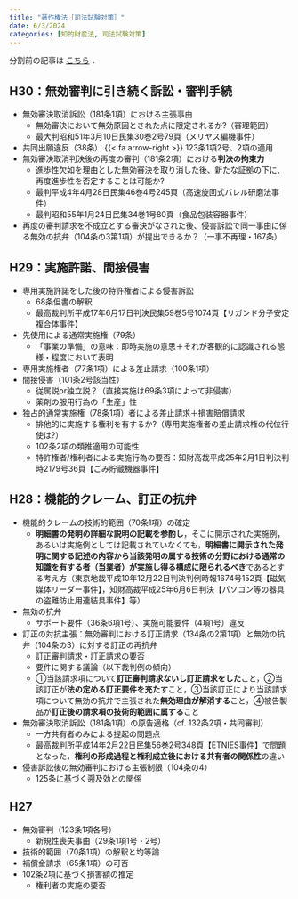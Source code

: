 ```yaml
---
title: "著作権法［司法試験対策］"
date: 6/3/2024
categories: [知的財産法, 司法試験対策]
---
```


分割前の記事は [こちら](知的財産法［司法試験］.qmd) ．

## H30：無効審判に引き続く訴訟・審判手続


* 無効審決取消訴訟（181条1項）における主張事由
    * 無効審決において無効原因とされた点に限定されるか?（審理範囲）
    * 最大判昭和51年3月10日民集30巻2号79頁（メリヤス編機事件）
* 共同出願違反（38条） [{{< fa arrow-right >}}]{.color-minty} 123条1項2号、2項の適用
* 無効審決取消判決後の再度の審判（181条2項）における**判決の拘束力**
    * 進歩性欠如を理由とした無効審決を取り消した後、新たな証拠の下に、再度進歩性を否定することは可能か?
    * 最判平成4年4月28日民集46巻4号245頁（高速旋回式バレル研磨法事件）
    * 最判昭和55年1月24日民集34巻1号80頁（食品包装容器事件）
* 再度の審判請求を不成立とする審決がなされた後、侵害訴訟で同一事由に係る無効の抗弁（104条の3第1項）が提出できるか？（一事不再理・167条）

## H29：実施許諾、間接侵害


* 専用実施許諾をした後の特許権者による侵害訴訟
    * 68条但書の解釈
    * 最高裁判所平成17年6月17日判決民集59巻5号1074頁【リガンド分子安定複合体事件】
* 先使用による通常実施権（79条）
    * 「事業の準備」の意味：即時実施の意思＋それが客観的に認識される態様・程度において表明
* 専用実施権者（77条1項）による差止請求（100条1項）
* 間接侵害（101条2号該当性）
    * 従属説or独立説？（直接実施は69条3項によって非侵害）
    * 薬剤の服用行為の「生産」性
* 独占的通常実施権（78条1項）者による差止請求＋損害賠償請求
    * 排他的に実施する権利を有するか?（専用実施権者の差止請求権の代位行使は?）
    * 102条2項の類推適用の可能性
    * 特許権者/権利者による実施行為の要否：知財高裁平成25年2月1日判決判時2179号36頁【ごみ貯蔵機器事件】

## H28：機能的クレーム、訂正の抗弁


* 機能的クレームの技術的範囲（70条1項）の確定
    * **明細書の発明の詳細な説明の記載を参酌し**，そこに開示された実施例，あるいは実施例としては記載されていなくても，**明細書に開示された発明に関する記述の内容から当該発明の属する技術の分野における通常の知識を有する者（当業者）が実施し得る構成に限られるべき**であるとする考え方（東京地裁平成10年12月22日判決判例時報1674号152頁【磁気媒体リーダー事件】，知財高裁平成25年6月6日判決【パソコン等の器具の盗難防止用連結具事件】等）
* 無効の抗弁
    * サポート要件（36条6項1号）、実施可能要件（4項1号）違反
* 訂正の対抗主張：無効審判における訂正請求（134条の2第1項）と無効の抗弁（104条の3）に対する訂正の再抗弁
    * 訂正審判請求・訂正請求の要否
    * 要件に関する議論（以下裁判例の傾向）
    * ①当該請求項について**訂正審判請求ないし訂正請求をした**こと，②当該訂正が**法の定める訂正要件を充たす**こと，③当該訂正により当該請求項について無効の抗弁で主張された**無効理由が解消する**こと，④被告製品が**訂正後の請求項の技術的範囲に属する**こと
* 無効審決取消訴訟（181条1項）の原告適格（cf. 132条2項・共同審判）
    * 一方共有者のみによる提起の問題点
    * 最高裁判所平成14年2月22日民集56巻2号348頁【ETNIES事件】で問題となった，**権利の形成過程と権利成立後における共有者の関係性**の違い
* 侵害訴訟後の無効審判における主張制限（104条の4）
    * 125条に基づく遡及効との関係

## H27


* 無効審判（123条1項各号）
    * 新規性喪失事由（29条1項1号・2号）
* 技術的範囲（70条1項）の解釈と均等論
* 補償金請求（65条1項）の可否
* 102条2項に基づく損害額の推定
    * 権利者の実施の要否
